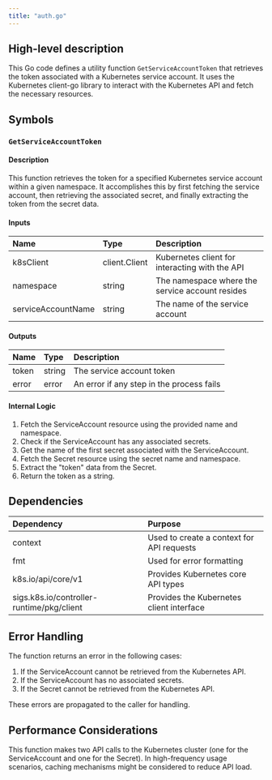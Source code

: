 ```yaml
---
title: "auth.go"
---
```


## High-level description
This Go code defines a utility function `GetServiceAccountToken` that retrieves the token associated with a Kubernetes service account. It uses the Kubernetes client-go library to interact with the Kubernetes API and fetch the necessary resources.

## Symbols

### `GetServiceAccountToken`
#### Description
This function retrieves the token for a specified Kubernetes service account within a given namespace. It accomplishes this by first fetching the service account, then retrieving the associated secret, and finally extracting the token from the secret data.

#### Inputs
| Name | Type | Description |
|:-----|:-----|:------------|
| k8sClient | client.Client | Kubernetes client for interacting with the API |
| namespace | string | The namespace where the service account resides |
| serviceAccountName | string | The name of the service account |

#### Outputs
| Name | Type | Description |
|:-----|:-----|:------------|
| token | string | The service account token |
| error | error | An error if any step in the process fails |

#### Internal Logic
1. Fetch the ServiceAccount resource using the provided name and namespace.
2. Check if the ServiceAccount has any associated secrets.
3. Get the name of the first secret associated with the ServiceAccount.
4. Fetch the Secret resource using the secret name and namespace.
5. Extract the "token" data from the Secret.
6. Return the token as a string.

## Dependencies
| Dependency | Purpose |
|:-----------|:--------|
| context | Used to create a context for API requests |
| fmt | Used for error formatting |
| k8s.io/api/core/v1 | Provides Kubernetes core API types |
| sigs.k8s.io/controller-runtime/pkg/client | Provides the Kubernetes client interface |

## Error Handling
The function returns an error in the following cases:
1. If the ServiceAccount cannot be retrieved from the Kubernetes API.
2. If the ServiceAccount has no associated secrets.
3. If the Secret cannot be retrieved from the Kubernetes API.

These errors are propagated to the caller for handling.

## Performance Considerations
This function makes two API calls to the Kubernetes cluster (one for the ServiceAccount and one for the Secret). In high-frequency usage scenarios, caching mechanisms might be considered to reduce API load.